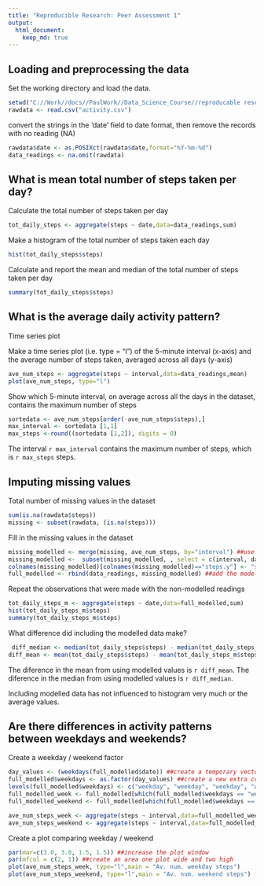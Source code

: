 ```yaml
---
title: "Reproducible Research: Peer Assessment 1"
output: 
  html_document:
    keep_md: true
---
```



## Loading and preprocessing the data

Set the working directory and load the data.
```r
setwd("C://Work//docs//PaulWork//Data_Science_Course//reproducable research//week2_ass")
rawdata <- read.csv("activity.csv")
```

convert the strings in the 'date' field to date format, then remove the records with no reading (NA)
```r
rawdata$date <- as.POSIXct(rawdata$date,format="%Y-%m-%d")
data_readings <- na.omit(rawdata)
```

## What is mean total number of steps taken per day?

Calculate the total number of steps taken per day
```r
tot_daily_steps <- aggregate(steps ~ date,data=data_readings,sum)
```

Make a histogram of the total number of steps taken each day
```r
hist(tot_daily_steps$steps)
```

Calculate and report the mean and median of the total number of steps taken per day
```r
summary(tot_daily_steps$steps)
```

## What is the average daily activity pattern?

Time series plot

Make a time series plot (i.e. type = "l") of the 5-minute interval (x-axis) and the average number of steps taken, averaged across all days (y-axis)
```r
ave_num_steps <- aggregate(steps ~ interval,data=data_readings,mean)
plot(ave_num_steps, type="l")
```

Show which 5-minute interval, on average across all the days in the dataset, contains the maximum number of steps

```r
sortedata <- ave_num_steps[order(-ave_num_steps$steps),]
max_interval <- sortedata [1,1]
max_steps <-round((sortedata [1,2]), digits = 0)  
```
The interval `r max_interval` contains the maximum number of steps, which is `r max_steps` steps.


## Imputing missing values

Total number of missing values in the dataset
```r
sum(is.na(rawdata$steps))
missing <- subset(rawdata, (is.na(steps)))
```

Fill in the missing values in the dataset
```r
missing_modelled <- merge(missing, ave_num_steps, by="interval") ##use the average values
missing_modelled <-  subset(missing_modelled, , select = c(interval, date, steps.y)) ##subset just the 3 wanted columns
colnames(missing_modelled)[colnames(missing_modelled)=="steps.y"] <- "steps" ##rename column to match the raw data
full_modelled <- rbind(data_readings, missing_modelled) ##add the modelled rows to the rows without missing data to create a full dataset
```

Repeat the observations that were made with the non-modelled readings
```r
tot_daily_steps_m <- aggregate(steps ~ date,data=full_modelled,sum)
hist(tot_daily_steps_m$steps)
summary(tot_daily_steps_m$steps)
```

What difference did including the modelled data make?
```r
 diff_median <- median(tot_daily_steps$steps) - median(tot_daily_steps_m$steps)
diff_mean <- mean(tot_daily_steps$steps) - mean(tot_daily_steps_m$steps)
```

The diference in the mean from using modelled values is `r diff_mean`.
The diference in the median from using modelled values is `r diff_median`.

Including modelled data has not influenced to histogram very much or the average values.

## Are there differences in activity patterns between weekdays and weekends?

Create a weekday / weekend factor
```r
day_values <- (weekdays(full_modelled$date)) ##create a temporary vector with the days of the week for each observation
full_modelled$weekdays <- as.factor(day_values) ##create a new extra column for the weekday/weekend data
levels(full_modelled$weekdays) <- c("weekday", "weekday", "weekday", "weekday","weekday", "weekend", "weekend") ##define that the week starts on Monday
full_modelled_week <- full_modelled[which(full_modelled$weekdays == "weekday"),] ##subset just weekdays
full_modelled_weekend <- full_modelled[which(full_modelled$weekdays == "weekend"),] ##subset just weekends

ave_num_steps_week <- aggregate(steps ~ interval,data=full_modelled_week,mean)
ave_num_steps_weekend <- aggregate(steps ~ interval,data=full_modelled_weekend,mean)
```

Create a plot comparing weekday / weekend
```r
par(mar=c(3.0, 3.0, 1.5, 1.5)) ##increase the plot window
par(mfcol = c(2, 1)) ##create an area one plot wide and two high
plot(ave_num_steps_week, type="l",main = "Av. num. weekday steps")
plot(ave_num_steps_weekend, type="l",main = "Av. num. weekend steps")
```
